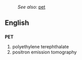 :''See also:'' [[pet]]
==English==
==={{initialism}}===
'''PET'''

#polyethylene terephthalate
#positron emission tomography